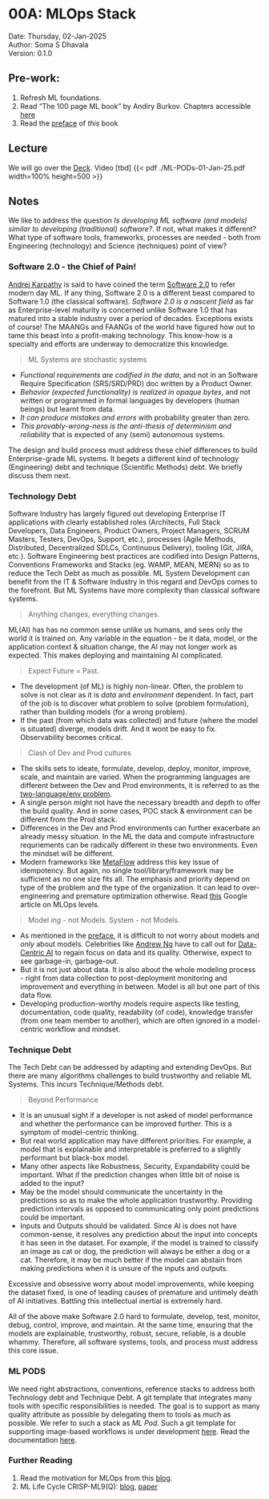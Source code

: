 # 00A: MLOps Stack {.unnumbered}

Date: Thursday, 02-Jan-2025\
Author: Soma S Dhavala\
Version: 0.1.0

## Pre-work:

1.  Refresh ML foundations.
2.  Read "The 100 page ML book" by Andiry Burkov. Chapters accessible [here](https://themlbook.com/wiki/doku.php)
3.  Read the [preface](./../preface.qmd) of *this* book

## Lecture

We will go over the [Deck](./ML-PODs-01-Jan-25.pdf). Video \[tbd\] {{< pdf ./ML-PODs-01-Jan-25.pdf width=100% height=500 >}}

## Notes

We like to address the question *Is developing ML software (and models) similar to developing (traditional) software?*. If not, what makes it different? What type of software tools, frameworks, processes are needed - both from Engineering (technology) and Science (techniques) point of view?

### Software 2.0 - the Chief of Pain!

[Andrej Karpathy](https://karpathy.ai/) is said to have coined the term [Software 2.0](https://karpathy.medium.com/software-2-0-a64152b37c35) to refer modern day ML. If any thing, Software 2.0 is a different beast compared to Software 1.0 (the classical software). *Software 2.0 is a nascent field* as far as Enterprise-level maturity is concerned unlike Software 1.0 that has matured into a stable industry over a period of decades. Exceptions exists of course! The MAANGs and FAANGs of the world have figured how out to tame this beast into a profit-making technology. This know-how is a specialty and efforts are underway to democratize this knowledge.

> ML Systems are stochastic systems

-   *Functional requirements are codified in the data*, and not in an Software Require Specification (SRS/SRD/PRD) doc written by a Product Owner.
-   *Behavior (expected functionality) is realized in opaque bytes*, and not written or programmed in formal languages by developers (human beings) but learnt from data.\
-   *It can produce mistakes and errors* with probability greater than zero.
-   *This provably-wrong-ness is the anti-thesis of determinism and reliability* that is expected of any (semi) autonomous systems.

The design and build process must address these chief differences to build Enterprise-grade ML systems. It begets a different kind of technology (Engineering) debt and technique (Scientific Methods) debt. We briefly discuss them next.

### Technology Debt

Software Industry has largely figured out developing Enterprise IT applications with clearly established roles (Architects, Full Stack Developers, Data Engineers, Product Owners, Project Managers, SCRUM Masters, Testers, DevOps, Support, etc.), processes (Agile Methods, Distributed, Decentralized SDLCs, Continuous Delivery), tooling (Git, JIRA, etc.). Software Engineering best practices are codified into Design Patterns, Conventions Frameworks and Stacks (eg. WAMP, MEAN, MERN) so as to reduce the Tech Debt as much as possible. ML System Development can benefit from the IT & Software Industry in this regard and DevOps comes to the forefront. But ML Systems have more complexity than classical software systems.

> Anything changes, everything changes.

ML(AI) has has no common sense unlike us humans, and sees only the world it is trained on. Any variable in the equation - be it data, model, or the application context & situation change, the AI may not longer work as expected. This makes deploying and maintaining AI complicated.

> Expect Future = Past.

-   The development (of ML) is highly non-linear. Often, the problem to solve is not clear as it is *data* and *environment* dependent. In fact, part of the job is to discover what problem to solve (problem formulation), rather than building models (for a wrong problem).
-   If the past (from which data was collected) and future (where the model is situated) diverge, models drift. And it wont be easy to fix. Observability becomes critical.

> Clash of Dev and Prod cultures

-   The skills sets to ideate, formulate, develop, deploy, monitor, improve, scale, and maintain are varied. When the programming languages are different between the Dev and Prod environments, it is referred to as the [two-language/env problem](https://discourse.julialang.org/t/two-language-problem-what-is-it/82925).
-   A single person might not have the necessary breadth and depth to offer the build quality. And in some cases, POC stack & environment can be different from the Prod stack.
-   Differences in the Dev and Prod environments can further exacerbate an already messy situation. In the ML the data and compute infrastructure requriements can be radically different in these two environments. Even the mindset will be different.
-   Modern frameworks like [MetaFlow](https://metaflow.org/) address this key issue of idempotency. But again, no single tool/library/framework may be sufficient as no one size fits all. The emphasis and priority depend on type of the problem and the type of the organization. It can lead to over-engineering and premature optimization otherwise. Read [this](https://cloud.google.com/architecture/mlops-continuous-delivery-and-automation-pipelines-in-machine-learning) Google article on MLOps levels.

> Model *ing* - not Models. System - not Models.

-   As mentioned in the [preface](./../preface.qmd), it is difficult to not worry about models and *only* about models. Celebrities like [Andrew Ng](https://www.andrewng.org/) have to call out for [Data-Centric AI](https://spectrum.ieee.org/andrew-ng-data-centric-ai) to regain focus on data and its quality. Otherwise, expect to see garbage-in, garbage-out.
-   But it is not just about data. It is also about the whole modeling process - right from data collection to post-deployment monitoring and improvement and everything in between. Model is all but one part of this data flow.
-   Developing production-worthy models require aspects like testing, documentation, code quality, readability (of code), knowledge transfer (from one team member to another), which are often ignored in a model-centric workflow and mindset.

### Technique Debt

The Tech Debt can be addressed by adapting and extending DevOps. But there are many algorithms challenges to build trustworthy and reliable ML Systems. This incurs Technique/Methods debt.

> Beyond Performance

-   It is an unusual sight if a developer is not asked of model performance and whether the performance can be improved further. This is a symptom of model-centric thinking.
-   But real world application may have different priorities. For example, a model that is explainable and interpretable is preferred to a slightly performant but black-box model.
-   Many other aspects like Robustness, Security, Expandability could be important. What if the prediction changes when little bit of noise is added to the input?
-   May be the model should communicate the uncertainty in the predictions so as to make the whole application trustworthy. Providing prediction intervals as opposed to communicating only point predictions could be important.
-   Inputs and Outputs should be validated. Since AI is does not have common-sense, it resolves any prediction about the input into concepts it has seen in the dataset. For example, if the model is trained to classify an image as cat or dog, the prediction will always be either a dog or a cat. Therefore, it may be much better if the model can abstain from making predictions when it is unsure of the inputs and outputs.

Excessive and obsessive worry about model improvements, while keeping the dataset fixed, is one of leading causes of premature and untimely death of AI initiatives. Battling this intellectual inertial is extremely hard.

All of the above make Software 2.0 hard to formulate, develop, test, monitor, debug, control, improve, and maintain. At the same time, ensuring that the models are explainable, trustworthy, robust, secure, reliable, is a double whammy. Therefore, all software systems, tools, and process must address this core issue.

### ML PODS

We need right abstractions, conventions, reference stacks to address both Technology debt and Technique Debt. A git template that integrates many tools with specific responsibilities is needed. The goal is to support as many quality attribute as possible by delegating them to tools as much as possible. We refer to such a stack as *ML Pod*. Such a git template for supporting image-based workflows is under development [here](https://github.com/mlsquare/image-ml-pod). Read the documentation [here](https://mlsquare.github.io/image-ml-pod/docs/).

### Further Reading

1.  Read the motivation for MLOps from this [blog](https://ml-ops.org/content/motivation).
2.  ML Life Cycle CRISP-ML9(Q): [blog](https://ml-ops.org/content/crisp-ml), [paper](https://arxiv.org/abs/2003.05155)